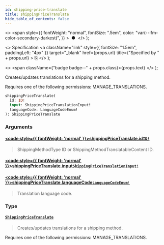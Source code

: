 ```yaml
---
id: shipping-price-translate
title: shippingPriceTranslate
hide_table_of_contents: false
---
```


  <>
    <span
      style={{
        fontWeight: "normal",
        fontSize: ".5em",
        color: "var(--ifm-color-secondary-darkest)",
      }}
    >
      &nbsp;●&nbsp;
    </span>
  </>
);

  <>
    Specification
    <a
      className="link"
      style={{ fontSize: "1.5em", paddingLeft: "4px" }}
      target="\_blank"
      href={props.url}
      title={"Specified by " + props.url}
    >
      ⎘
    </a>
  </>
);

  <>
    <span className={"badge badge--" + props.class}>{props.text}</span>
  </>
);

Creates/updates translations for a shipping method.

Requires one of the following permissions: MANAGE_TRANSLATIONS.

```graphql
shippingPriceTranslate(
  id: ID!
  input: ShippingPriceTranslationInput!
  languageCode: LanguageCodeEnum!
): ShippingPriceTranslate
```

### Arguments

#### [<code style={{ fontWeight: 'normal' }}>shippingPriceTranslate.<b>id</b></code>](#)<Bullet />[`ID!`](../../../api-reference/miscellaneous/scalars/id) <Badge class="secondary" text="non-null"/> <Badge class="secondary" text="scalar"/> <Badge class="secondary" text="miscellaneous"/>

> ShippingMethodType ID or ShippingMethodTranslatableContent ID.

#### [<code style={{ fontWeight: 'normal' }}>shippingPriceTranslate.<b>input</b></code>](#)<Bullet />[`ShippingPriceTranslationInput!`](../../../api-reference/miscellaneous/inputs/shipping-price-translation-input) <Badge class="secondary" text="non-null"/> <Badge class="secondary" text="input"/> <Badge class="secondary" text="miscellaneous"/>

>

#### [<code style={{ fontWeight: 'normal' }}>shippingPriceTranslate.<b>languageCode</b></code>](#)<Bullet />[`LanguageCodeEnum!`](../../../api-reference/miscellaneous/enums/language-code-enum) <Badge class="secondary" text="non-null"/> <Badge class="secondary" text="enum"/> <Badge class="secondary" text="miscellaneous"/>

> Translation language code.

### Type

#### [`ShippingPriceTranslate`](../../../api-reference/shipping/objects/shipping-price-translate) <Badge class="secondary" text="object"/> <Badge class="secondary" text="shipping"/>

> Creates/updates translations for a shipping method.

Requires one of the following permissions: MANAGE_TRANSLATIONS.

>
